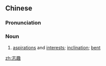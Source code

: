 ==Chinese==
{{zh-forms}}

===Pronunciation===
{{zh-pron
|m=zhìqù
|c=zi3 ceoi3
|mn=qz,tw,xm:chì-chhù/zz:chì-chhì
|cat=n
}}

===Noun===
{{zh-noun}}

# [[aspiration]]s and [[interest]]s; [[inclination]]; [[bent]]

[[zh:志趣]]